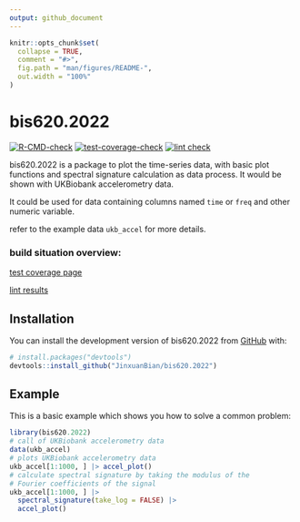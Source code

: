 ```yaml
---
output: github_document
---
```


<!-- README.md is generated from README.Rmd. Please edit that file -->

```r
knitr::opts_chunk$set(
  collapse = TRUE,
  comment = "#>",
  fig.path = "man/figures/README-",
  out.width = "100%"
)
```

# bis620.2022

<!-- badges: start -->
[![R-CMD-check](https://github.com/JinxuanBian/bis620.2022/blob/main/.github/workflows/R-CMD-check.yaml/badge.svg)](https://github.com/JinxuanBian/bis620.2022/blob/main/.github/workflows/R-CMD-check.yaml)
[![test-coverage-check](https://github.com/JinxuanBian/bis620.2022/blob/main/.github/workflows/test-coverage.yaml/badge.svg)](https://github.com/JinxuanBian/bis620.2022/blob/main/.github/workflows/test-coverage.yaml)
[![lint check](https://github.com/JinxuanBian/bis620.2022/blob/main/.github/workflows/lint.yaml)](https://github.com/JinxuanBian/bis620.2022/blob/main/.github/workflows/lint.yaml)
<!-- badges: end -->

bis620.2022 is a package to plot the time-series data, with basic plot functions and spectral signature calculation as data process. It would be shown with UKBiobank accelerometry data.

It could be used for data containing columns named `time` or `freq` and other numeric variable.

refer to the example data `ukb_accel` for more details.

### build situation overview:
[test coverage page](https://github.com/JinxuanBian/bis620.2022/blob/main/.github/workflows/test-coverage.yaml)

[lint results](https://github.com/JinxuanBian/bis620.2022/blob/main/.github/workflows/lint.yaml)

## Installation

You can install the development version of bis620.2022 from [GitHub](https://github.com/JinxuanBian/bis620.2022) with:
``` r
# install.packages("devtools")
devtools::install_github("JinxuanBian/bis620.2022")
```

## Example

This is a basic example which shows you how to solve a common problem:

```r
library(bis620.2022)
# call of UKBiobank accelerometry data
data(ukb_accel)
# plots UKBiobank accelerometry data
ukb_accel[1:1000, ] |> accel_plot()
# calculate spectral signature by taking the modulus of the
# Fourier coefficients of the signal
ukb_accel[1:1000, ] |>
  spectral_signature(take_log = FALSE) |>
  accel_plot()
```

